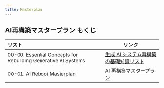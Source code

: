 ```yaml
---
title: Masterplan
---
```


## AI再構築マスタープラン もくじ

|リスト |リンク |
|:-- |-- |
|00-00. Essential Concepts for Rebuilding Generative AI Systems |[生成 AI システム再構築の基礎知識リスト](./masterplan/00-00-essential-concept-for-gen-ai) |
|00-01. AI Reboot Masterplan |[AI 再構築マスタープラン](./masterplan/00-01-ai-reboot-master-plan) |

